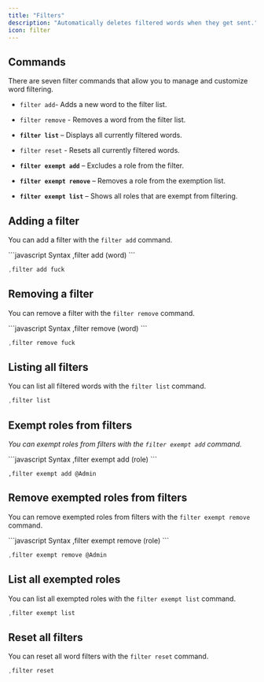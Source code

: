 ```yaml
---
title: "Filters"
description: "Automatically deletes filtered words when they get sent."
icon: filter
---
```


## Commands

There are seven filter commands that allow you to manage and customize word filtering.

* `filter add`- Adds a new word to the filter list.

* `filter remove` - Removes a word from the filter list.

* **`filter list`** – Displays all currently filtered words.

* `filter reset` - Resets all currently filtered words.

* **`filter exempt add`** – Excludes a role from the filter.

* **`filter exempt remove`** – Removes a role from the exemption list.

* **`filter exempt list`** – Shows all roles that are exempt from filtering.

## Adding a filter

You can add a filter with the `filter add` command.

<CodeGroup>
  ```javascript Syntax
  ,filter add (word)
  ```

  ```javascript Example
  ,filter add fuck
  ```
</CodeGroup>

## Removing a filter

You can remove a filter with the `filter remove` command.

<CodeGroup>
  ```javascript Syntax
  ,filter remove (word)
  ```

  ```javascript Example
  ,filter remove fuck
  ```
</CodeGroup>

## Listing all filters

You can list all filtered words with the `filter list` command.

```javascript
,filter list
```

## Exempt roles from filters

*You can exempt roles from filters with the `filter exempt add` command.*

<CodeGroup>
  ```javascript Syntax
  ,filter exempt add (role)
  ```

  ```
  ,filter exempt add @Admin
  ```
</CodeGroup>

## Remove exempted roles from filters

You can remove exempted roles from filters with the `filter exempt remove` command.

<CodeGroup>
  ```javascript Syntax
  ,filter exempt remove (role)
  ```

  ```javascript Example
  ,filter exempt remove @Admin
  ```
</CodeGroup>

## List all exempted roles

You can list all exempted roles with the `filter exempt list` command.

```javascript
,filter exempt list
```

## Reset all filters

You can reset all word filters with the `filter reset` command.

```javascript
,filter reset
```